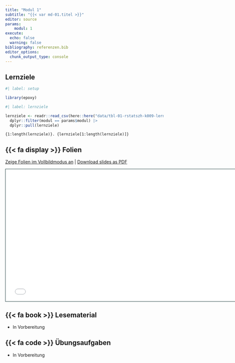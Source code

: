 ```yaml
---
title: "Modul 1"
subtitle: "{{< var md-01.titel >}}"
editor: source
params:
    modul: 1
execute: 
  echo: false
  warning: false
bibliography: referenzen.bib
editor_options: 
  chunk_output_type: console
---
```


## Lernziele

```r
#| label: setup

library(epoxy)
```

```r
#| label: lernziele

lernziele <- readr::read_csv(here::here("data/tbl-01-rstatszh-k009-lernziele.csv")) |> 
  dplyr::filter(modul == params$modul) |>
  dplyr::pull(lernziele)

```

```epoxy
{1:length(lernziele)}. {lernziele[1:length(lernziele)]}
```

## {{< fa display >}} Folien

[Zeige Folien im Vollbildmodus an](../folien/md-01-willkommen.html) | [Download slides as PDF](https://github.com/rstatszh-k009/website/raw/main/folien/md-01-willkommen.pdf)

```{=html}
<iframe class="slide-deck" src="../folien/md-01-willkommen.html" height="420" width="747" style="border: 1px solid #123233;"></iframe>
```

## {{< fa book >}} Lesematerial

- In Vorbereitung

## {{< fa code >}} Übungsaufgaben

- In Vorbereitung
